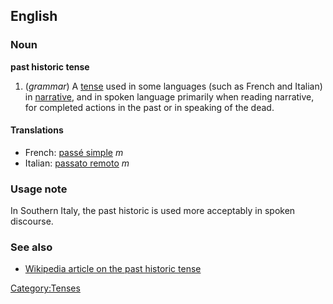 ==English==
===Noun===
'''past historic tense'''

#(''grammar'') A [[tense]] used in some languages (such as French and Italian) in [[narrative]], and in spoken language primarily when reading narrative, for completed actions in the past or in speaking of the dead.

====Translations====
*French: [[passé simple]] ''m''
*Italian: [[passato remoto]] ''m''

===Usage note===
In Southern Italy, the past historic is used more acceptably in spoken discourse.  
===See also===
*[[w:Past historical|Wikipedia article on the past historic tense]]

[[Category:Tenses]]